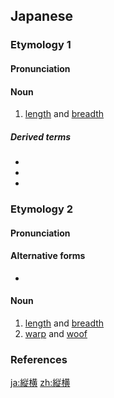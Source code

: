 ==Japanese==

===Etymology 1===
{{ja-kanjitab|じゅう|おう|yomi=o}}

====Pronunciation====
{{ja-pron|yomi=o|じゅうおう|acc=3|acc_ref=DJR,NHK|acc2=0|acc2_ref=DJR,NHK}}

====Noun====
{{ja-noun|じゅうおう|hhira=じゆうわう}}

# [[length]] and [[breadth]]

=====Derived terms=====
* {{ja-r|縦横家|じゅうおうか}}
* {{ja-r|縦横無礙|じゅうおう むげ}}
* {{ja-r|縦横無尽|じゅうおう むじん}}

===Etymology 2===
{{ja-kanjitab|sort=たてよこ|yomi=irr}}

====Pronunciation====
{{ja-pron|yomi=irr|たてよこ|acc=1|acc_ref=DJR,NHK}}

====Alternative forms====
* {{ja-l|経緯}}

====Noun====
{{ja-noun|たてよこ}}

# [[length]] and [[breadth]]
# [[warp]] and [[woof]]

===References===
<references/>

[[ja:縦横]]
[[zh:縦横]]